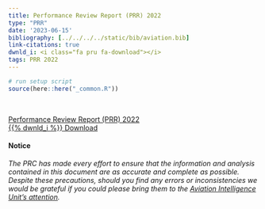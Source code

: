 ```yaml
---
title: Performance Review Report (PRR) 2022
type: "PRR"
date: '2023-06-15'
bibliography: [../../../../static/bib/aviation.bib]
link-citations: true
dwnld_i: <i class="fa pru fa-download"></i>
tags: PRR 2022
---
```

```r
# run setup script
source(here::here("_common.R"))
```
 
<br>
<div class="container">
<div class="row align-items-start">

<a href="https://www.eurocontrol.int/publication/performance-review-report-prr-2022" target="_blank" class="btn btn-info" role="button"> Performance Review Report (PRR) 2022 <br> {{% dwnld_i %}} Download </a>

#### Notice
*The PRC has made every effort to ensure that the information and analysis contained in this document are as accurate and 
complete as possible. Despite these precautions, should you find any errors or inconsistencies we would be grateful if you 
could please bring them to the [Aviation Intelligence Unit's attention](mailto:PRU-Support@eurocontrol.int).*

</div>
</div>